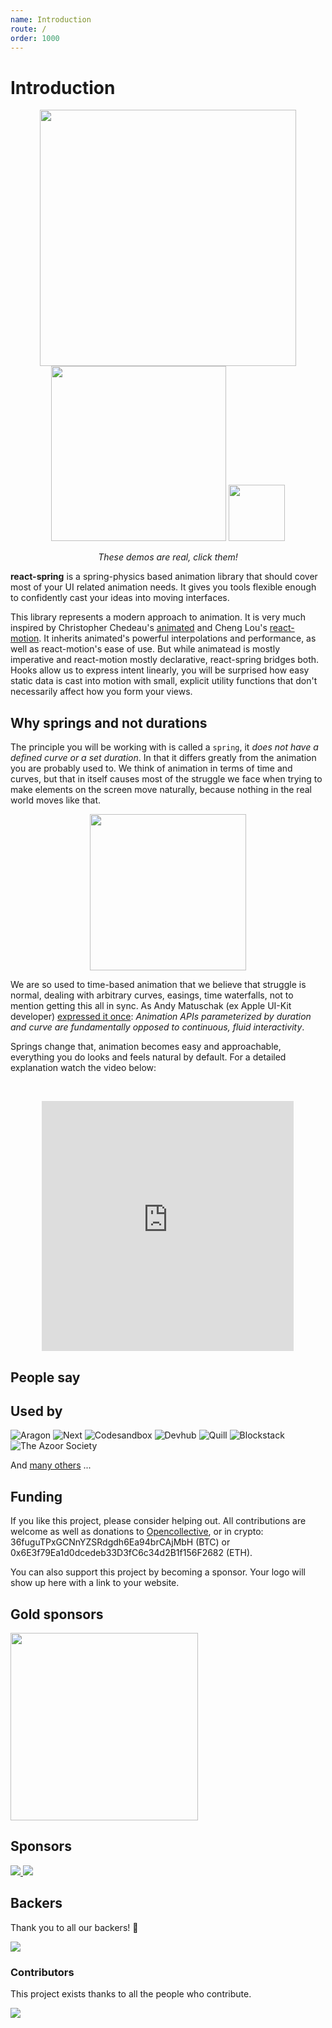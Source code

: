 ```yaml
---
name: Introduction
route: /
order: 1000
---
```



# Introduction

<p align="middle">
  <a href="https://codesandbox.io/embed/n9vo1my91p" style={{ margin: 10 }}><img src="https://i.imgur.com/tg1mN1F.gif" width="410"/></a>
  <a href="https://codesandbox.io/embed/j0y0vpz59" style={{ margin: 10 }}><img src="https://i.imgur.com/OxGLHeT.gif" width="280"/></a>
  <a href="https://codesandbox.io/embed/r5qmj8m6lq" style={{ margin: 10 }}><img src="https://i.imgur.com/ifdCBvG.gif" width="90"/></a>
</p>
<p align="middle">
  <i>These demos are real, click them!</i>
</p>

**react-spring** is a spring-physics based animation library that should cover most of your UI related animation needs. It gives you tools flexible enough to confidently cast your ideas into moving interfaces.

This library represents a modern approach to animation. It is very much inspired by Christopher Chedeau's [animated](https://github.com/animatedjs/animated) and Cheng Lou's [react-motion](https://github.com/chenglou/react-motion). It inherits animated's powerful interpolations and performance, as well as react-motion's ease of use. But while animatead is mostly imperative and react-motion mostly declarative, react-spring bridges both. Hooks allow us to express intent linearly, you will be surprised how easy static data is cast into motion with small, explicit utility functions that don't necessarily affect how you form your views.

## Why springs and not durations

The principle you will be working with is called a `spring`, it *does not have a defined curve or a set duration*. In that it differs greatly from the animation you are probably used to. We think of animation in terms of time and curves, but that in itself causes most of the struggle we face when trying to make elements on the screen move naturally, because nothing in the real world moves like that.

<p align="middle">
  <img height="250" src="https://i.imgur.com/7CCH51r.gif" />
</p>

We are so used to time-based animation that we believe that struggle is normal, dealing with arbitrary curves, easings, time waterfalls, not to mention getting this all in sync. As Andy Matuschak (ex Apple UI-Kit developer) [expressed it once](https://twitter.com/andy_matuschak/status/566736015188963328): *Animation APIs parameterized by duration and curve are fundamentally opposed to continuous, fluid interactivity*.

Springs change that, animation becomes easy and approachable, everything you do looks and feels natural by default. For a detailed explanation watch the video below:

<br />

<p align="middle">
    <iframe width="80%" height="400" src="https://www.youtube.com/embed/1tavDv5hXpo?controls=0&amp;start=370" frameBorder="0" allow="accelerometer; autoplay; encrypted-media; gyroscope; picture-in-picture" allowFullScreen></iframe>
</p>

## People say

<Grid>
  <Tweet tweetId='1006931395003015170' options={{ width: '400' }}/>
  <Tweet tweetId='1033962041298509824' options={{ conversation: 'none', cards: 'hidden', width: '400' }}/>
  <Tweet tweetId='1007560091430801409' options={{ conversation: 'none', width: '400' }}/>
  <Tweet tweetId='1033964001246543872' options={{ conversation: 'none', width: '400' }} />
  <Tweet tweetId='1030826919124590597' options={{ conversation: 'none', width: '400' }}/>
  <Tweet tweetId='1005463922772664320' options={{ conversation: 'none', width: '400' }}/>
  <Tweet tweetId='1032284123161931778' options={{ conversation: 'none', width: '400', cards: 'hidden' }}/>
  <Tweet tweetId='983054609353707520' options={{ conversation: 'none', width: '400' }}/>
  <Tweet tweetId='1087456685080358918' options={{ conversation: 'none', width: '400' }}/>
</Grid>

## Used by

<Grid gap="0px">
  <Image title="Aragon" size="130px" href="https://aragon.org/" url="https://aragon.org/static/4b922782-home2.svg"/>
  <Image title="Next" size="380px" href="https://nextjs.org" url="https://process.filestackapi.com/cache=expiry:max/resize=width:1050/compress/FloGbmnXSe3Gd49LAWXQ"/>
  <Image title="Codesandbox" href="https://codesandbox.io/" url="https://camo.githubusercontent.com/a67bdde6bc5d15103e2516099107980790c0f11f/68747470733a2f2f636f646573616e64626f782e696f2f7374617469632f696d672f62616e6e65722e706e67"/>
  <Image title="Devhub" size="120px" href="https://devhubapp.com" url="https://user-images.githubusercontent.com/619186/49823485-eed18480-fd66-11e8-88c0-700d840ad4f1.png"/>
  <Image title="Quill" size="120px" href="https://quill.chat" url="https://quill.chat/079e00e7e0cbbeaa3aae571d657ca75b.png"/>
  <Image title="Blockstack" size="120px" href="https://blockstack.org" url="https://avatars3.githubusercontent.com/u/8165984?s=200&v=4" />
  <Image title="The Azoor Society" size="120px" href="https://www.theazoorsociety.org" url="https://www.theazoorsociety.org/static/favicon-bd4dc352f10904c557f37e9f506327a0.png" />
</Grid>

And [many others](https://github.com/drcmda/react-spring/network/dependents) ...

## Funding

If you like this project, please consider helping out. All contributions are welcome as well as donations to [Opencollective](https://opencollective.com/react-spring), or in crypto: 36fuguTPxGCNnYZSRdgdh6Ea94brCAjMbH (BTC) or 0x6E3f79Ea1d0dcedeb33D3fC6c34d2B1f156F2682 (ETH).

You can also support this project by becoming a sponsor. Your logo will show up here with a link to your website.

## Gold sponsors

<a href="https://aragon.org/">
  <img width="300" src="https://wiki.aragon.org/design/logo/svg/imagetype.svg"/>
</a>

## Sponsors

<a href="https://opencollective.com/react-spring/sponsor/0/website" target="_blank">
  <img src="https://opencollective.com/react-spring/sponsor/0/avatar.svg"/>
</a>
<a href="https://opencollective.com/react-spring/sponsor/1/website" target="_blank">
  <img src="https://opencollective.com/react-spring/sponsor/1/avatar.svg"/>
</a>

## Backers

Thank you to all our backers! 🙏

<a href="https://opencollective.com/react-spring#backers" target="_blank">
  <img src="https://opencollective.com/react-spring/backers.svg?width=890"/>
</a>

### Contributors

This project exists thanks to all the people who contribute.

<a href="https://github.com/drcmda/react-spring/graphs/contributors">
  <img src="https://opencollective.com/react-spring/contributors.svg?width=890" />
</a>